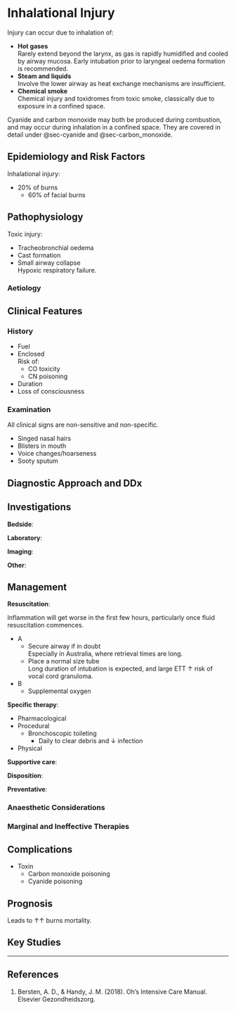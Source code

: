 # Inhalational Injury

Injury can occur due to inhalation of:

* **Hot gases**\
Rarely extend beyond the larynx, as gas is rapidly humidified and cooled by airway mucosa. Early intubation prior to laryngeal oedema formation is recommended.
* **Steam and liquids**\
Involve the lower airway as heat exchange mechanisms are insufficient.
* **Chemical smoke**\
Chemical injury and toxidromes from toxic smoke, classically due to exposure in a confined space.

:::column-margin
Cyanide and carbon monoxide may both be produced during combustion, and may occur during inhalation in a confined space. They are covered in detail under @sec-cyanide and @sec-carbon_monoxide.
:::

## Epidemiology and Risk Factors

Inhalational injury:

* 20% of burns
	* 60% of facial burns


## Pathophysiology

Toxic injury:

* Tracheobronchial oedema
* Cast formation
* Small airway collapse\
Hypoxic respiratory failure.

	
### Aetiology

## Clinical Features

### History

* Fuel
* Enclosed\
Risk of:
	* CO toxicity
	* CN poisoning
* Duration
* Loss of consciousness


### Examination

:::column-margin
All clinical signs are non-sensitive and non-specific.
:::

* Singed nasal hairs
* Blisters in mouth
* Voice changes/hoarseness
* Sooty sputum


## Diagnostic Approach and DDx

## Investigations

**Bedside**:

**Laboratory**:

**Imaging**:

**Other**:


## Management

**Resuscitation**:

:::column-margin
Inflammation will get worse in the first few hours, particularly once fluid resuscitation commences.
:::

* A
	* Secure airway if in doubt\
	Especially in Australia, where retrieval times are long.
	* Place a normal size tube\
	Long duration of intubation is expected, and large ETT ↑ risk of vocal cord granuloma.
* B
	* Supplemental oxygen

**Specific therapy**:

* Pharmacological
* Procedural
	* Bronchoscopic toileting
		* Daily to clear debris and ↓ infection
* Physical

**Supportive care**:

**Disposition**:

**Preventative**:


### Anaesthetic Considerations

### Marginal and Ineffective Therapies

## Complications

* Toxin
	* Carbon monoxide poisoning
	* Cyanide poisoning

## Prognosis

Leads to ↑↑ burns mortality.

## Key Studies


---

## References

1. Bersten, A. D., & Handy, J. M. (2018). Oh’s Intensive Care Manual. Elsevier Gezondheidszorg.